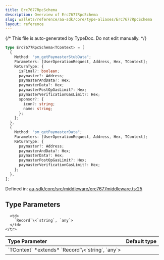 ```yaml
---
title: Erc7677RpcSchema
description: Overview of Erc7677RpcSchema
slug: wallets/reference/aa-sdk/core/type-aliases/Erc7677RpcSchema
layout: reference
---
```


{/* This file is auto-generated by TypeDoc. Do not edit manually. */}

```ts
type Erc7677RpcSchema<TContext> = [
  {
    Method: "pm_getPaymasterStubData";
    Parameters: [UserOperationRequest, Address, Hex, TContext];
    ReturnType: {
      isFinal?: boolean;
      paymaster?: Address;
      paymasterAndData?: Hex;
      paymasterData?: Hex;
      paymasterPostOpGasLimit?: Hex;
      paymasterVerificationGasLimit?: Hex;
      sponsor?: {
        icon?: string;
        name: string;
      };
    };
  },
  {
    Method: "pm_getPaymasterData";
    Parameters: [UserOperationRequest, Address, Hex, TContext];
    ReturnType: {
      paymaster?: Address;
      paymasterAndData?: Hex;
      paymasterData?: Hex;
      paymasterPostOpGasLimit?: Hex;
      paymasterVerificationGasLimit?: Hex;
    };
  },
];
```

Defined in: [aa-sdk/core/src/middleware/erc7677middleware.ts:25](https://github.com/alchemyplatform/aa-sdk/blob/0cc60e9f694c242d91befdaa2f26cdec3ee389c5/aa-sdk/core/src/middleware/erc7677middleware.ts#L25)

## Type Parameters

<table>
  <thead>
    <tr>
      <th align="left">Type Parameter</th>
      <th align="left">Default type</th>
    </tr>
  </thead>

  <tbody>
    <tr>
      <td>
        `TContext` *extends* `Record`\<`string`, `any`>
      </td>

      <td>
        `Record`\<`string`, `any`>
      </td>
    </tr>

  </tbody>
</table>
